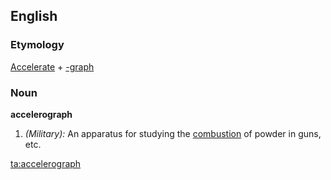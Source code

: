 ==English==

===Etymology===
[[Accelerate]] + [[-graph]]
===Noun===
'''accelerograph'''

#''(Military):'' An apparatus for studying the [[combustion]] of powder in guns, etc.

[[ta:accelerograph]]